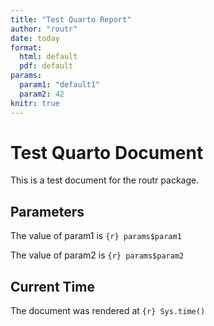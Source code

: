 ```yaml
---
title: "Test Quarto Report"
author: "routr"
date: today
format:
  html: default
  pdf: default
params:
  param1: "default1"
  param2: 42
knitr: true
---
```


# Test Quarto Document

This is a test document for the routr package.

## Parameters

The value of param1 is `{r} params$param1`

The value of param2 is `{r} params$param2`

## Current Time

The document was rendered at `{r} Sys.time()`
